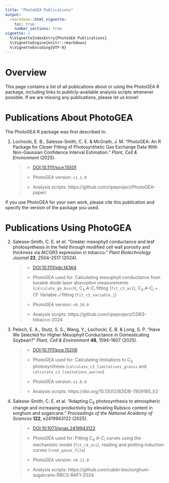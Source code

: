 ```yaml
---
title: "PhotoGEA Publications"
output:
  rmarkdown::html_vignette:
    toc: true
    number_sections: true
vignette: >
  %\VignetteIndexEntry{PhotoGEA Publications}
  %\VignetteEngine{knitr::rmarkdown}
  %\VignetteEncoding{UTF-8}
---
```


# Overview

This page contains a list of all publications about or using the PhotoGEA R
package, including links to publicly-available analysis scripts whenever
possible. If we are missing any publications, please let us know!

# Publications About PhotoGEA

The PhotoGEA R package was first described in:

1. Lochocki, E. B., Salesse-Smith, C. E. & McGrath, J. M. "PhotoGEA: An R Package
   for Closer Fitting of Photosynthetic Gas Exchange Data With Non-Gaussian
   Confidence Interval Estimation." _Plant, Cell & Environment_ (2025).

   > - [DOI:10.1111/pce.15501](https://doi.org/10.1111/pce.15501)
   >
   > - PhotoGEA version: `v1.1.0`
   >
   > - Analysis scripts: https://github.com/ripeproject/PhotoGEA-paper/

If you use PhotoGEA for your own work, please cite this publication and specify
the version of the package you used.

# Publications Using PhotoGEA

2. Salesse-Smith, C. E. et _al_. "Greater mesophyll conductance and leaf
   photosynthesis in the field through modified cell wall porosity and thickness
   via AtCGR3 expression in tobacco." _Plant Biotechnology Journal_ **22**,
   2504–2517 (2024).

   > - [DOI:10.1111/pbi.14364](https://doi.org/10.1111/pbi.14364)
   >
   > - PhotoGEA used for: Calculating mesophyll conductance from tunable diode
   >   laser absorption measurements (`calculate_gm_busch`), C~3~ _A-C~i~_
   >   fitting (`fit_c3_aci`), C~3~ _A-C~i~_ + CF Variable _J_ fitting
   >   (`fit_c3_variable_j`)
   >
   > - PhotoGEA version: `v0.10.0`
   >
   > - Analysis scripts: https://github.com/ripeproject/CGR3-tobacco-2024

3. Pelech, E. A., Stutz, S. S., Wang, Y., Lochocki, E. B. & Long, S. P. "Have We
   Selected for Higher Mesophyll Conductance in Domesticating Soybean?"
   _Plant, Cell & Environment_ **48**, 1594–1607 (2025).

   > - [DOI:10.1111/pce.15206](https://doi.org/10.1111/pce.15206)
   >
   > - PhotoGEA used for: Calculating limitations to C~3~ photosynthesis
   >   (`calculate_c3_limitations_grassi` and `calculate_c3_limitations_warren`)
   >
   > - PhotoGEA version: `v1.0.0`
   >
   > - Analysis scripts: https://doi.org/10.13012/B2IDB-7809185_V2

4. Salesse-Smith, C. E. et al. "Adapting C~4~ photosynthesis to atmospheric
   change and increasing productivity by elevating Rubisco content in sorghum
   and sugarcane." _Proceedings of the National Academy of Sciences_ **122**,
   e2419943122 (2025).

   > - [DOI:10.1073/pnas.2419943122](https://doi.org/10.1073/pnas.2419943122)
   >
   > - PhotoGEA used for: Fitting C~4~ _A-C~i~_ curves using the mechanistic
   >   model (`fit_c4_aci`), reading and plotting induction curves
   >   (`read_gasex_file`)
   >
   > - PhotoGEA version: `v0.11.0`
   >
   > - Analysis scripts: https://github.com/cabbi-bio/sorghum-sugarcane-RBCS-RAF1-2024
